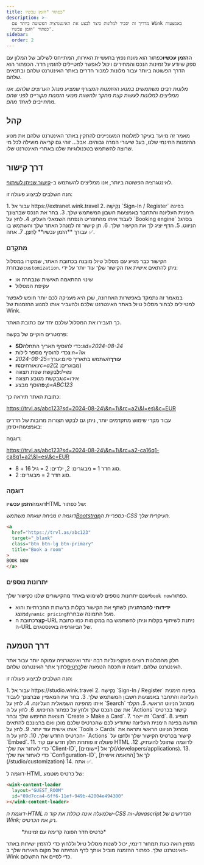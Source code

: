 ```yaml
---
title: כפתור "הזמן עכשיו"
description: >-
  מדריך זה יסביר למלונות כיצד לבצע את האינטגרציה הפשוטה ביותר עם Wink באמצעות
  כפתור 'הזמן עכשיו'.
sidebar:
  order: 2
---
```


ה**הזמן עכשיו**כפתור הוא מונח נפוץ בתעשיית האירוח, המתייחס לשילוב של המלון עם ספק שיודע על זמינות הנכס והמחירים ויכול לאפשר למטיילים להזמין חדר. הכפתור הוא הדרך הפשוטה ביותר עבור מלונות למכור חדרים באתר האינטרנט שלהם ובתנאים שלהם.

*מלונות רבים משתמשים במנוע ההזמנות המצורף שמציע מנהל הערוצים שלהם. אנו ממליצים למלונות לעשות קצת מחקר ולהשוות מנועי הזמנות מקוריים לפני שהם מתחייבים לאחד מהם.*

## קהל

מאמר זה מיועד בעיקר למלונות המעוניינים להתקין באתר האינטרנט שלהם את מנוע ההזמנות החינמי שלנו, בעל שיעורי המרה גבוהים.
אבל... זוהי גם קריאה מועילה לכל מי שרוצה להשתמש בטכנולוגיות שלנו באתרי האינטרנט שלו.

## דרך קישור

לאינטגרציה הפשוטה ביותר, אנו ממליצים להשתמש ב-[קישור שניתן לשיתוף](/studio/shareable-links).

הנה השלבים לביצוע פעולה זו:

<Steps>
  1. עבור אל https://extranet.wink.travel
  2. נְקִישָׁה `Sign-In / Register` בפינה הימנית העליונה והתחבר באמצעות חשבון המשתמש שלך.
  3. בחר את הנכס שברצונך לעבוד איתו מהתפריט הנפתח השמאלי העליון.
  4. לחץ על `Booking engine` בסרגל הניווט.
  5. הדף יציג לך את הקישור שלך.
  6. תן קישור זה למנהל האתר שלך והשתמש בו עבורך **הזמן עכשיו** לַחְצָן.
  7. אתה ✅.
</Steps>


### מִתקַדֵם

הקישור כבר מגיע עם מסלול טיול מובנה בכתובת האתר, שמקורו במסלול שבחרת`customization`.
ניתן להתאים אישית את הקישור שלך עוד יותר על ידי:

* שינוי ההתאמה האישית שנבחרה או
* עקיפת המסלול

במאמר זה נתמקד באפשרות האחרונה, שכן היא מעניקה לכם יותר חופש לאפשר למטיילים לבחור מסלול טיול באתר האינטרנט שלכם ולהעביר אותו למנוע ההזמנות של Wink.

כך תעבירו את המסלול שלכם יחד עם כתובת האתר.

פרמטרים חוקיים של בקשה:

* **SD**כדי להוסיף תאריך התחלה:*sd=2024-08-24*
* **נ**כדי להוסיף מספר לילות:*n=1*או
* **עורך**השתמש בתאריך סיום:*עורך=2024-08-25*
* **rc**אורחים:*rc=a2*(מבוגרים: 2)
* **ל**בקשת שפת תצוגה:*l=es*
* **ג**בקשת מטבע תצוגה:*c=אירו*
* **פ**הוסף מבצע:*p=ABC123*

כתובת האתר תיראה כך:

https://trvl.as/abc123?sd=2024-08-24\&n=1\&rc=a2\&l=es\&c=EUR

עבור מקרי שימוש מתקדמים יותר, ניתן גם לבקש תצורות מרובות של חדרים באמצעות`+`סימן:

דוּגמָה:

https://trvl.as/abc123?sd=2024-08-24\&n=1\&rc=a2-ca16q1-ca8q1+a2\&l=es\&c=EUR

* סוג חדר 1 = מבוגרים: 2, ילדים: 2 = גיל 16 + 8.
* סוג חדר 2 = מבוגרים: 2.

### דוּגמָה

דוגמה**הזמן עכשיו**HTML של כפתור:

*דוגמה זו מניחה שאתה משתמש[Bootstrap](https://getbootstrap.com)כספריית ה-CSS העיקרית שלך.*

```html
<a
  href="https://trvl.as/abc123"
  target="_blank"
  class="btn btn-lg btn-primary"
  title="Book a room"
>
BOOK NOW
</a>
```

### יתרונות נוספים

ישנם יתרונות נוספים לשימוש באחד מהקישורים שלנו כקישור שלך`book now`כפתור.

* **ידידותי לחברה**ניתן לשתף את הקישור בקלות ברשתות החברתיות והוא מוצג`dynamic pricing`מעל התמונה שבחרת.
* **קָצָר**כתובת ה-URL ניתנת לשיתוף בקלות וניתן להשתמש בה במקומות כמו כתובת ה-URL של הביוגרפיה באינסטגרם.

## דרך הטמעה

חלק מהמלונות רוצים פונקציונליות רבה יותר ואינטגרציה עמוקה יותר עבור אתר האינטרנט שלהם. דוגמה זו תכסה הטמעה של[כַּרְטִיס](/studio/cards)לתוך אתר האינטרנט שלהם.

הנה השלבים לביצוע פעולה זו:

<Steps>
  1. עבור אל https://studio.wink.travel
  2. נְקִישָׁה `Sign-In / Register` בפינה הימנית העליונה והתחבר באמצעות חשבון המשתמש שלך.
  3. בחר את המאפיין שברצונך לעבוד איתו מהפינה השמאלית העליונה.
  4. לחץ על `Search` מסרגל הניווט הראשי.
  5. הקלד את שם הנכס שלך ולחץ על כפתור החיפוש.
  6. לחץ על ה `Actions` קישור בכרטיס תוצאות החיפוש שלך ובחר `Create > Make a Card`.
  7. זה ייצור `Card`.
  8. תופיע הודעה בפינה הימנית העליונה שתודיע לכם שהכרטיס שלכם מוכן ואם ברצונכם להתאים אותו אישית עוד יותר.
  9. לחץ על `Tools > Cards` מסרגל הניווט הראשי ותראה את הכרטיס החדש שלך.
  10. לחץ על ה- `Actions` קישור בכרטיס הקישור שלך ולחצו על `Embed`.
  11. פעולה זו פותחת חלון חדש עם קוד HTML לדוגמה שתוכל להעתיק.
  12. כדי לאחזר את שלך `Client-ID`, לך אל [יישומים](/developers/applications).
  13. כדי לאחזר את שלך `Configuration-ID`, לך אל [התאמה אישית](/studio/customization)
  14. אתה ✅.
</Steps>


דוגמה ל-HTML של כרטיס מוטמע:

```html
<wink-content-loader
  layout="GUEST_ROOM"
  id="09d7cca4-6ff6-11ef-949b-42004e494300"
></wink-content-loader>
```

*דוגמת ה-HTML שלמעלה אינה כוללת את קוד ה-CSS וה-Javascript הנדרשים של Wink; רק את הכרטיס.*

<figure>
  <CloudinaryImage width="350" height="829" resize="scale" quality="best" alt="תצוגה מקדימה של הכרטיס" src="academy/card-example" errorImage="noimage_opaque_nyrtl0.png" />

  <figcaption>*כרטיס חדר הפונה קדימה עם זמינות*</figcaption>
</figure>


מזמין רואה כעת תמחור דינמי, יכול לשנות מסלול טיול וללחוץ כדי להזמין ישירות באתר האינטרנט שלך. כפתור ההזמנה מוביל אותך לדף הנחיתה של מקום האירוח שלך ב-Wink כדי לסיים את התשלום.

